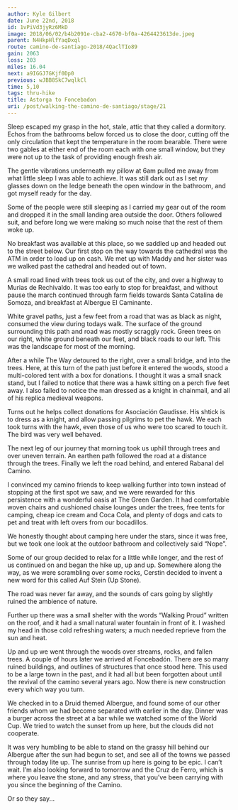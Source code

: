 ```yaml
---
author: Kyle Gilbert
date: June 22nd, 2018
id: 1vPiVd3jyRz6MkD
image: 2018/06/02/b4b2091e-cba2-4670-bf0a-4264423613de.jpeg
parent: N4HkpHlfYaqDxql
route: camino-de-santiago-2018/4QaclTIo89
gain: 2063
loss: 203
miles: 16.04
next: a9IGGJ7GKjf0Dp0
previous: wJBB8SkC7wqlkCl
time: 5,10
tags: thru-hike
title: Astorga to Foncebadon
uri: /post/walking-the-camino-de-santiago/stage/21
---
```


<Stats />

<Route />

Sleep escaped my grasp in the hot, stale, attic that they called a
dormitory. Echos from the bathrooms below forced us to close the door, cutting
off the only circulation that kept the temperature in the room bearable. There
were two gables at either end of the room each with one small window, but they
were not up to the task of providing enough fresh air.

The gentle vibrations underneath my pillow at 6am pulled me away from what
little sleep I was able to achieve. It was still dark out as I set my glasses
down on the ledge beneath the open window in the bathroom, and got myself ready
for the day.

Some of the people were still sleeping as I carried my gear out of the room and
dropped it in the small landing area outside the door. Others followed suit,
and before long we were making so much noise that the rest of them woke up.

No breakfast was available at this place, so we saddled up and headed out to the
street below. Our first stop  on the way towards the cathedral was the ATM in
order to load up on cash. We met up with Maddy and her sister was we walked
past the cathedral and headed out of town.

A small road lined with trees took us out of the city, and over a highway to
Murias de Rechivaldo. It was too early to stop for breakfast, and without pause
the march continued through farm fields towards Santa Catalina de Somoza, and
breakfast at Albergue El Caminante.

White gravel paths, just a few feet from a road that was as black as night,
consumed the view during todays walk. The surface of the ground surrounding
this path and road was mostly scraggly rock. Green trees on our right, white
ground beneath our feet, and black roads to our left. This was the landscape
for most of the morning.

After a while The Way detoured to the right, over a small bridge, and into the
trees. Here, at this turn of the path just before it entered the woods, stood a
multi-colored tent with a box for donations. I thought it was a small snack
stand, but I failed to notice that there was a hawk sitting on a perch five
feet away. I also failed to notice the man dressed as a knight in chainmail,
and all of his replica medieval weapons.

Turns out he helps collect donations for Asociación Gaudisse. His shtick is to
dress as a knight, and allow passing pilgrims to pet the hawk. We each took
turns with the hawk, even those of us who were too scared to touch it. The bird
was very well behaved.

The next leg of our journey that morning took us uphill through trees and over
uneven terrain. An earthen path followed the road at a distance through the
trees. Finally we left the road behind, and entered Rabanal del Camino.

I convinced my camino friends to keep walking further into town instead of
stopping at the first spot we saw, and we were rewarded for this persistence
with a wonderful oasis at The Green Garden. It had comfortable woven chairs and
cushioned chaise lounges under the trees, free tents for camping, cheap ice
cream and Coca Cola, and plenty of dogs and cats to pet and treat with left
overs from our bocadillos.

We honestly thought about camping here under the stars, since it was free, but
we took one look at the outdoor bathroom and collectively said “Nope”.

Some of our group decided to relax for a little while longer, and the rest of us
continued on and began the hike up, up and up. Somewhere along the way, as we
were scrambling over some rocks, Cerstin decided to invent a new word for this
called Auf Stein (Up Stone).

The road was never far away, and the sounds of cars going by slightly ruined the
ambience of nature.

Further up there was a small shelter with the words “Walking Proud” written on
the roof, and it had a small natural water fountain in front of it. I washed my
head in those cold refreshing waters; a much needed reprieve from the sun and
heat.

Up and up we went through the woods over streams, rocks, and fallen trees. A
couple of hours later we arrived at Foncebadón. There are so many ruined
buildings, and outlines of structures that once stood here. This used to be a
large town in the past, and it had all but been forgotten about until the
revival of the camino several years ago. Now there is new construction every
which way you turn.

We checked in to a Druid themed Albergue, and found some of our other friends
whom we had become separated with earlier in the day. Dinner was a burger
across the street at a bar while we watched some of the World Cup. We tried to
watch the sunset from up here, but the clouds did not cooperate.

It was very humbling to be able to stand on the grassy hill behind our Albergue
after the sun had begun to set, and see all of the towns we passed through
today lite up. The sunrise from up here is going to be epic. I can’t wait. I’m
also looking forward to tomorrow and the Cruz de Ferro, which is where you
leave the stone, and any stress, that you’ve been carrying with you since the
beginning of the Camino.

Or so they say...

